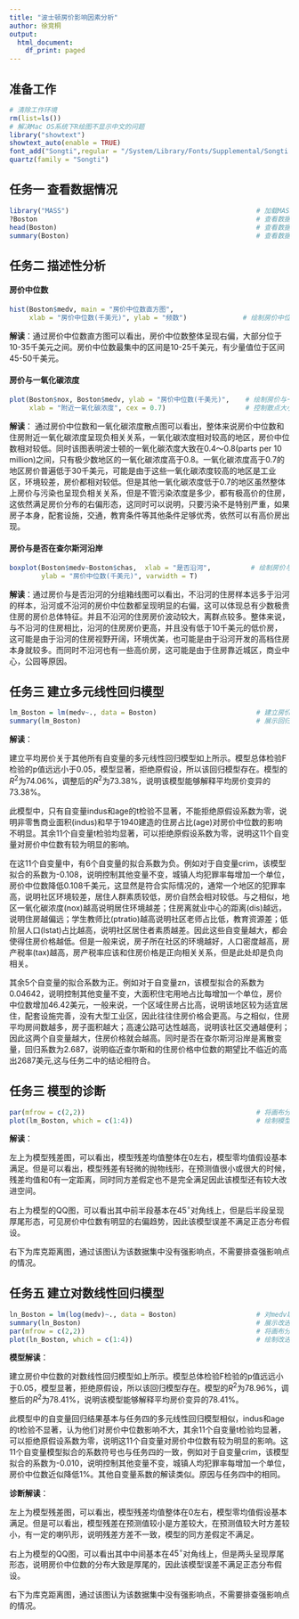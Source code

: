 ```yaml
---
title: "波士顿房价影响因素分析"
author: 徐竞桐
output: 
  html_document:
    df_print: paged
---
```


## 准备工作
```r
# 清除工作环境
rm(list=ls())
# 解决Mac OS系统下R绘图不显示中文的问题
library("showtext")
showtext_auto(enable = TRUE)
font_add("Songti",regular = "/System/Library/Fonts/Supplemental/Songti.ttc")
quartz(family = "Songti")
```

## 任务一 查看数据情况

```r
library("MASS")                                               # 加载MASS包
?Boston                                                       # 查看数据集的基本信息
head(Boston)                                                  # 查看数据集的前几行
summary(Boston)                                               # 查看数据集的描述统计结果
```

## 任务二 描述性分析
#### 房价中位数

```r
hist(Boston$medv, main = "房价中位数直方图",
     xlab = "房价中位数(千美元)", ylab = "频数")              # 绘制房价中位数直方图
```

**解读**：通过房价中位数直方图可以看出，房价中位数整体呈现右偏，大部分位于10-35千美元之间。房价中位数最集中的区间是10-25千美元，有少量值位于区间45-50千美元。

#### 房价与一氧化碳浓度

```r
plot(Boston$nox, Boston$medv, ylab = "房价中位数(千美元)",    # 绘制房价与一氧化碳浓度散点图
     xlab = "附近一氧化碳浓度", cex = 0.7)                    # 控制散点大小                    

```

**解读**：
通过房价中位数和一氧化碳浓度散点图可以看出，整体来说房价中位数和住房附近一氧化碳浓度呈现负相关关系，一氧化碳浓度相对较高的地区，房价中位数相对较低。同时该图表明波士顿的一氧化碳浓度大致在0.4～0.8(parts per 10 million)之间，只有极少数地区的一氧化碳浓度高于0.8。一氧化碳浓度高于0.7的地区房价普遍低于30千美元，可能是由于这些一氧化碳浓度较高的地区是工业区，环境较差，房价都相对较低。但是其他一氧化碳浓度低于0.7的地区虽然整体上房价与污染也呈现负相关关系，但是不管污染浓度是多少，都有极高价的住房，这依然满足房价分布的右偏形态，这同时可以说明，只要污染不是特别严重，如果房子本身，配套设施，交通，教育条件等其他条件足够优秀，依然可以有高价房出现。

#### 房价与是否在查尔斯河沿岸

```r
boxplot(Boston$medv~Boston$chas,  xlab = "是否沿河",          # 绘制房价与是否沿河的分组箱线图
        ylab = "房价中位数(千美元)", varwidth = T)  
```

**解读**：通过房价与是否沿河的分组箱线图可以看出，不沿河的住房样本远多于沿河的样本，沿河或不沿河的房价中位数都呈现明显的右偏，这可以体现总有少数极贵住房的房价总体特征。并且不沿河的住房房价波动较大，离群点较多。整体来说，与不沿河的住房相比，沿河的住房房价更高，并且没有低于10千美元的低价房，这可能是由于沿河的住房视野开阔，环境优美，也可能是由于沿河开发的高档住房本身就较多。而同时不沿河也有一些高价房，这可能是由于住房靠近城区，商业中心，公园等原因。

## 任务三 建立多元线性回归模型

```r
lm_Boston = lm(medv~., data = Boston)                         # 建立房价中位数和其他所有自变量的多元线性回归模型
summary(lm_Boston)                                            # 展示回归模型结果
```

**解读**：

建立平均房价关于其他所有自变量的多元线性回归模型如上所示。模型总体检验F检验的p值远远小于0.05，模型显著，拒绝原假设，所以该回归模型存在。模型的$R^2$为74.06%，调整后的$R^2$为73.38%，说明该模型能够解释平均房价变异的73.38%。

此模型中，只有自变量indus和age的t检验不显著，不能拒绝原假设系数为零，说明非零售商业面积(indus)和早于1940建造的住房占比(age)对房价中位数的影响不明显。其余11个自变量t检验均显著，可以拒绝原假设系数为零，说明这11个自变量对房价中位数有较为明显的影响。

在这11个自变量中，有6个自变量的拟合系数为负。例如对于自变量crim，该模型拟合的系数为-0.108，说明控制其他变量不变，城镇人均犯罪率每增加一个单位，房价中位数降低0.108千美元，这显然是符合实际情况的，通常一个地区的犯罪率高，说明社区环境较差，居住人群素质较低，房价自然会相对较低。与之相似，地区一氧化碳浓度(nox)越高说明居住环境越差；住房离就业中心的距离(dis)越远，说明住房越偏远；学生教师比(ptratio)越高说明社区老师占比低，教育资源差；低阶层人口(lstat)占比越高，说明社区居住者素质越差。因此这些自变量越大，都会使得住房价格越低。但是一般来说，房子所在社区的环境越好，人口密度越高，房产税率(tax)越高，房产税率应该和住房价格是正向相关关系，但是此处却是负向相关。

其余5个自变量的拟合系数为正。例如对于自变量zn，该模型拟合的系数为0.04642，说明控制其他变量不变，大面积住宅用地占比每增加一个单位，房价中位数增加46.42美元，一般来说，一个区域住房占比高，说明该地区较为适宜居住，配套设施完善，没有大型工业区，因此往往住房价格会更高。与之相似，住房平均房间数越多，房子面积越大；高速公路可达性越高，说明该社区交通越便利；因此这两个自变量越大，住房价格就会越高。同时是否在查尔斯河沿岸是离散变量，回归系数为2.687，说明临近查尔斯和的住房价格中位数的期望比不临近的高出2687美元,这与任务二中的结论相符合。


## 任务三 模型的诊断

```r
par(mfrow = c(2,2))                                           # 将画布分为两行两列，一次展示四张图
plot(lm_Boston, which = c(1:4))                               # 绘制模型残差图，QQ图，库克距离图
```

**解读**：

左上为模型残差图，可以看出，模型残差均值整体在0左右，模型零均值假设基本满足。但是可以看出，模型残差有轻微的抛物线形，在预测值很小或很大的时候，残差均值和0有一定距离，同时同方差假定也不是完全满足因此该模型还有较大改进空间。

右上为模型的QQ图，可以看出其中前半段基本在$45^\circ$对角线上，但是后半段呈现厚尾形态，可见房价中位数有明显的右偏趋势，因此该模型误差不满足正态分布假设。

右下为库克距离图，通过该图认为该数据集中没有强影响点，不需要排查强影响点的情况。

## 任务五 建立对数线性回归模型

```r
ln_Boston = lm(log(medv)~., data = Boston)                    # 对medv取对数后建立回归模型
summary(ln_Boston)                                            # 展示改进后的回归模型结果
par(mfrow = c(2,2))                                           # 将画布分为两行两列，一次展示四张图
plot(ln_Boston, which = c(1:4))                               # 绘制改进后模型残差图，QQ图，库克距离图
```

**模型解读**：

建立房价中位数的对数线性回归模型如上所示。模型总体检验F检验的p值远远小于0.05，模型显著，拒绝原假设，所以该回归模型存在。模型的$R^2$为78.96%，调整后的$R^2$为78.41%，说明该模型能够解释平均房价变异的78.41%。

此模型中的自变量回归结果基本与任务四的多元线性回归模型相似，indus和age的t检验不显著，认为他们对房价中位数影响不大，其余11个自变量t检验均显著，可以拒绝原假设系数为零，说明这11个自变量对房价中位数有较为明显的影响。这11个自变量模型拟合的系数符号也与任务四的一致，例如对于自变量crim，该模型拟合的系数为-0.010，说明控制其他变量不变，城镇人均犯罪率每增加一个单位，房价中位数近似降低1%。其他自变量系数的解读类似。原因与任务四中的相同。

**诊断解读**：

左上为模型残差图，可以看出，模型残差均值整体在0左右，模型零均值假设基本满足。但是可以看出，模型残差在预测值较小是方差较大，在预测值较大时方差较小，有一定的喇叭形，说明残差方差不一致，模型的同方差假定不满足。

右上为模型的QQ图，可以看出其中中间基本在$45^\circ$对角线上，但是两头呈现厚尾形态，说明房价中位数的分布大致是厚尾的，因此该模型误差不满足正态分布假设。

右下为库克距离图，通过该图认为该数据集中没有强影响点，不需要排查强影响点的情况。



